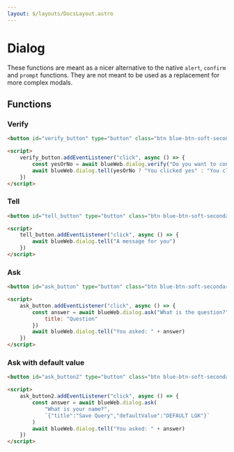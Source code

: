 ```yaml
---
layout: $/layouts/DocsLayout.astro
---
```



# Dialog

These functions are meant as a nicer alternative to the native `alert`, `confirm` and `prompt` functions.
They are not meant to be used as a replacement for more complex modals.

## Functions

### Verify

```html use:RenderBlock
<button id="verify_button" type="button" class="btn blue-btn-soft-secondary">Verify</button>

<script>
    verify_button.addEventListener("click", async () => {
        const yesOrNo = await blueWeb.dialog.verify("Do you want to continue?")
        await blueWeb.dialog.tell(yesOrNo ? "You clicked yes" : "You clicked no")
    })
</script>
```

### Tell

```html use:RenderBlock
<button id="tell_button" type="button" class="btn blue-btn-soft-secondary">Tell</button>

<script>
    tell_button.addEventListener("click", async () => {
        await blueWeb.dialog.tell("A message for you")
    })
</script>
```

### Ask

```html use:RenderBlock
<button id="ask_button" type="button" class="btn blue-btn-soft-secondary">Ask</button>

<script>
    ask_button.addEventListener("click", async () => {
        const answer = await blueWeb.dialog.ask("What is the question?", {
            title: "Question"
        })
        await blueWeb.dialog.tell("You asked: " + answer)
    })
</script>
```

### Ask with default value

```html use:RenderBlock
<button id="ask_button2" type="button" class="btn blue-btn-soft-secondary">Ask</button>

<script>
    ask_button2.addEventListener("click", async () => {
        const answer = await blueWeb.dialog.ask(
            "What is your name?",
            `{"title":"Save Query","defaultValue":"DEFAULT LGK"}`
        )
        await blueWeb.dialog.tell("You asked: " + answer)
    })
</script>
```
